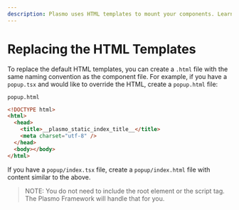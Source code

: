 ```yaml
---
description: Plasmo uses HTML templates to mount your components. Learn how to customize them.
---
```


# Replacing the HTML Templates

To replace the default HTML templates, you can create a `.html` file with the same naming convention as the component file. For example, if you have a `popup.tsx` and would like to override the HTML, create a `popup.html` file:

`popup.html`

```html
<!DOCTYPE html>
<html>
  <head>
    <title>__plasmo_static_index_title__</title>
    <meta charset="utf-8" />
  </head>
  <body></body>
</html>
```

If you have a `popup/index.tsx` file, create a `popup/index.html` file with content similar to the above.

> NOTE: You do not need to include the root element or the script tag. The Plasmo Framework will handle that for you.
